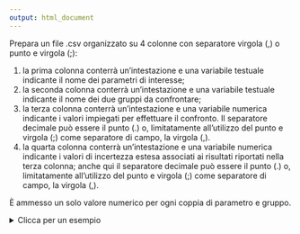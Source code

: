 ```yaml
---
output: html_document
---
```

Prepara un file .csv organizzato su 4 colonne con separatore virgola (,) o punto e virgola (;):

  1. la prima colonna conterrà un'intestazione e una variabile testuale indicante il nome dei parametri di interesse;
  2. la seconda colonna conterrà un'intestazione e una variabile testuale indicante il nome dei due gruppi da confrontare;
  3. la terza colonna conterrà un'intestazione e una variabile numerica indicante i valori impiegati per effettuare il confronto. Il separatore decimale può essere il punto (.) o, limitatamente all'utilizzo del punto e virgola (;) come separatore di campo, la virgola (,).
  4. la quarta colonna conterrà un'intestazione e una variabile numerica indicante i valori di incertezza estesa associati ai risultati riportati nella terza colonna; anche qui il separatore decimale può essere il punto (.) o, limitatamente all'utilizzo del punto e virgola (;) come separatore di campo, la virgola (,).
  
È ammesso un solo valore numerico per ogni coppia di parametro e gruppo.

<details>
<summary> Clicca per un esempio </summary>

<style>

    .basic-styling table,
    .basic-styling td,
    .basic-styling th {
    padding:10px;
    }
    
</style>

<div class="basic-styling">
<div></div>
<div class="table-caption">
  <span class="table-number"></span>
</div>

| Parametro     | , | Gruppo        | , | Concentrazione  | , | Uext |
|:--------------|:-:|:--------------|:-:|----------------:|:-:|-----:|
| Cu            | , | strumento 1   | , | 15.1            | , | 2.3  |
| Cu            | , | strumento 2   | , | 22.3            | , | 3.5  |
| Zn            | , | strumento 1   | , | 200.1           | , | 10.2 |
| Zn            | , | strumento 2   | , | 185.9           | , | 8.4  |

</div>
</details>

